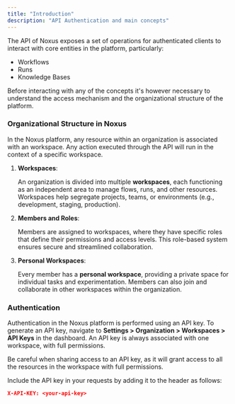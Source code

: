 ```yaml
---
title: "Introduction"
description: "API Authentication and main concepts"
---
```


The API of Noxus exposes a set of operations for authenticated clients to interact with core entities in the platform, particularly:

- Workflows
- Runs
- Knowledge Bases

Before interacting with any of the concepts it's however necessary to understand the access mechanism and the organizational structure of the platform.

### Organizational Structure in Noxus

In the Noxus platform, any resource within an organization is associated with an workspace. Any action executed through the API will run in the context of a specific workspace.

1. **Workspaces**:

   An organization is divided into multiple **workspaces**, each functioning as an independent area to manage flows, runs, and other resources. Workspaces help segregate projects, teams, or environments (e.g., development, staging, production).

2. **Members and Roles**:

   Members are assigned to workspaces, where they have specific roles that define their permissions and access levels. This role-based system ensures secure and streamlined collaboration.

3. **Personal Workspaces**:

   Every member has a **personal workspace**, providing a private space for individual tasks and experimentation. Members can also join and collaborate in other workspaces within the organization.

### Authentication

Authentication in the Noxus platform is performed using an API key. To generate an API key, navigate to **Settings > Organization > Workspaces > API Keys** in the dashboard. An API key is always associated with one workspace, with full permissions.

<Note>
  Be careful when sharing access to an API key, as it will grant access to all
  the resources in the workspace with full permissions.
</Note>

Include the API key in your requests by adding it to the header as follows:

```json
X-API-KEY: <your-api-key>
```
